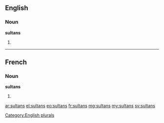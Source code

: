 ==English==

===Noun===
'''sultans'''

# {{plural of|sultan}}

[[Category:English plurals]]

----

==French==

===Noun===
'''sultans''' {{m}}

# {{plural of|sultan|lang=fr}}

[[ar:sultans]]
[[el:sultans]]
[[eo:sultans]]
[[fr:sultans]]
[[mg:sultans]]
[[my:sultans]]
[[sv:sultans]]